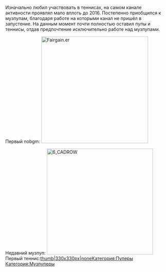 {{Инфобокс для пуперов
|title2=MrCounterMax
|другие_ники=
|image3=[[Файл:MrCounterMax.jpg|left]]
|сферы_творчества=RYTP, RYTPMV
|год_начала=2011
|image4=
|имя_фамилия=Максим Шевчук
|дата_рождения=1 июля 1996 г.
|место_проживания=Москва
|ссылки=
*[https://www.youtube.com/user/MrCountermax/videos?sort=da&view=0&flow=grid YouTube]
}}

Изначально любил участвовать в теннисах, на самом канале активности проявлял мало вплоть до 2016. Постепенно приобщился к музпупам, благодаря работе на которыми канал не пришёл в запустение. На данным момент почти полностью оставил пупы и теннисы, отдав предпочтение исключительно работе над музпупами.

Первый nobgm:
[[File:Fairgain.er|thumb|none|332x332px]]

Недавний музпуп:
[[File:6 CADROW|none|thumb|330x330px]]
Первый теннис:[[Файл:Unknowntennis.exe RYTP Tennis|thumb|330x330px|none]][[Категория:Пуперы]]
[[Категория:Музпуперы]]